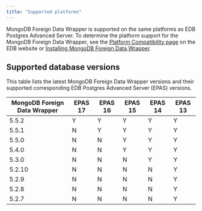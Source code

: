 ```yaml
---
title: "Supported platforms"
---
```


MongoDB Foreign Data Wrapper is supported on the same platforms as EDB Postgres Advanced Server. To determine the platform support for the MongoDB Foreign Data Wrapper, see the [Platform Compatibility page](https://www.enterprisedb.com/platform-compatibility#epas) on the EDB website or [Installing MongoDB Foreign Data Wrapper](./installing).

## Supported database versions
 
 This table lists the latest MongoDB Foreign Data Wrapper versions and their supported corresponding EDB Postgres Advanced Server (EPAS) versions. 

| MongoDB Foreign Data Wrapper | EPAS 17 | EPAS 16 | EPAS 15 | EPAS 14 | EPAS 13 |
|------------------------------|---------|---------|---------|---------|---------|
| 5.5.2                        | Y       | Y       | Y       | Y       | Y       |
| 5.5.1                        | N       | Y       | Y       | Y       | Y       |
| 5.5.0                        | N       | N       | Y       | Y       | Y       |
| 5.4.0                        | N       | N       | Y       | Y       | Y       |
| 5.3.0                        | N       | N       | N       | Y       | Y       |
| 5.2.10                       | N       | N       | N       | N       | Y       |
| 5.2.9                        | N       | N       | N       | N       | Y       |
| 5.2.8                        | N       | N       | N       | N       | Y       |
| 5.2.7                        | N       | N       | N       | N       | Y       |
